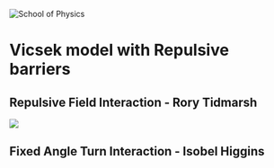 <img id="uob-logo" src="gifs/UOB-logo.png" alt="School of Physics">

# Vicsek model with Repulsive barriers

## Repulsive Field Interaction - Rory Tidmarsh

![](gifs/field.gif)

## Fixed Angle Turn Interaction - Isobel Higgins